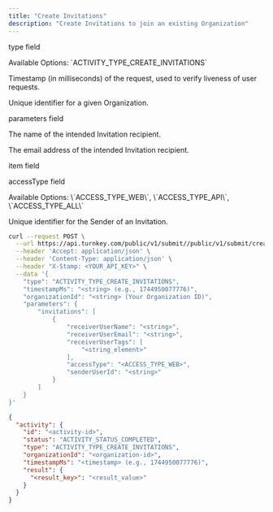 ```yaml
---
title: "Create Invitations"
description: "Create Invitations to join an existing Organization"
---
```



<Authorizations />

<H3Bordered text="Body" />

<ParamField body="type" type="enum<string>" required={true}><p>type field</p><p>Available Options: \`ACTIVITY_TYPE_CREATE_INVITATIONS\`</p></ParamField>
<ParamField body="timestampMs" type="string" required={true}><p>Timestamp (in milliseconds) of the request, used to verify liveness of user requests.</p></ParamField>
<ParamField body="organizationId" type="string" required={true}><p>Unique identifier for a given Organization.</p></ParamField>
<ParamField body="parameters" type="object" required={true}>
  <p>parameters field</p>
  <Expandable title="parameters details">
    <NestedParam parentKey="parameters" childKey="invitations" type="array" required={true}>
      <Expandable title="invitations details">
        <NestedParam parentKey="parameters.invitations" childKey="receiverUserName" type="string" required={true}><p>The name of the intended Invitation recipient.</p></NestedParam>
        <NestedParam parentKey="parameters.invitations" childKey="receiverUserEmail" type="string" required={true}><p>The email address of the intended Invitation recipient.</p></NestedParam>
        <NestedParam parentKey="parameters.invitations" childKey="receiverUserTags" type="array" required={true}>
          <Expandable title="receiverUserTags details">
            <NestedParam parentKey="parameters.invitations.receiverUserTags" childKey="item" type="string" required={true}><p>item field</p></NestedParam>
          </Expandable>
        </NestedParam>
        <NestedParam parentKey="parameters.invitations" childKey="accessType" type="enum<string>" required={true}><p>accessType field</p><p>Available Options: \`ACCESS_TYPE_WEB\`, \`ACCESS_TYPE_API\`, \`ACCESS_TYPE_ALL\`</p></NestedParam>
        <NestedParam parentKey="parameters.invitations" childKey="senderUserId" type="string" required={true}><p>Unique identifier for the Sender of an Invitation.</p></NestedParam>
      </Expandable>
    </NestedParam>
  </Expandable>
</ParamField>

<RequestExample>

```bash cURL
curl --request POST \
  --url https://api.turnkey.com/public/v1/submit//public/v1/submit/create_invitations \
  --header 'Accept: application/json' \
  --header 'Content-Type: application/json' \
  --header "X-Stamp: <YOUR_API_KEY>" \
  --data '{
    "type": "ACTIVITY_TYPE_CREATE_INVITATIONS",
    "timestampMs": "<string> (e.g., 1744950077776)",
    "organizationId": "<string> (Your Organization ID)",
    "parameters": {
        "invitations": [
            {
                "receiverUserName": "<string>",
                "receiverUserEmail": "<string>",
                "receiverUserTags": [
                    "<string_element>"
                ],
                "accessType": "<ACCESS_TYPE_WEB>",
                "senderUserId": "<string>"
            }
        ]
    }
}'
```

</RequestExample>

<ResponseExample>

```json 200
{
  "activity": {
    "id": "<activity-id>",
    "status": "ACTIVITY_STATUS_COMPLETED",
    "type": "ACTIVITY_TYPE_CREATE_INVITATIONS",
    "organizationId": "<organization-id>",
    "timestampMs": "<timestamp> (e.g., 1744950077776)",
    "result": {
      "<result_key>": "<result_value>"
    }
  }
}
```

</ResponseExample>
